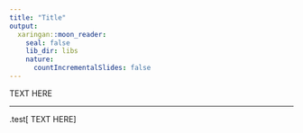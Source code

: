 ```yaml
---
title: "Title"
output:
  xaringan::moon_reader:
    seal: false
    lib_dir: libs
    nature:
      countIncrementalSlides: false
---
```


<div class="test">
TEXT HERE
</div>

---

.test[
TEXT HERE
]

